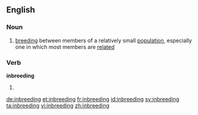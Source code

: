 ==English==

===Noun===
{{wikipedia}}
{{en-noun|-}}

#{{biology}} [[breeding]] between members of a relatively small [[population]], especially one in which most members are [[related]]

===Verb===
'''inbreeding'''

# {{present participle of|inbreed}}

[[de:inbreeding]]
[[et:inbreeding]]
[[fr:inbreeding]]
[[id:inbreeding]]
[[sv:inbreeding]]
[[ta:inbreeding]]
[[vi:inbreeding]]
[[zh:inbreeding]]